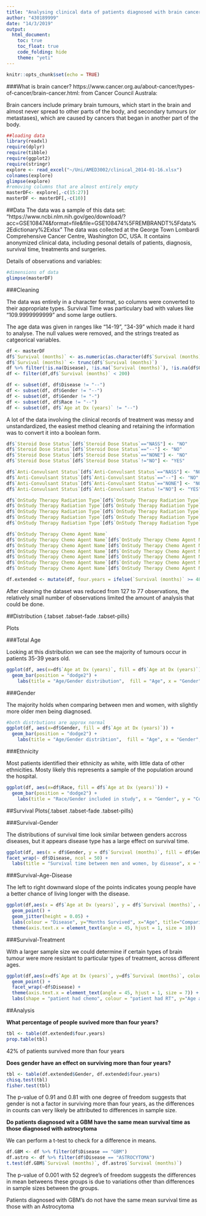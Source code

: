 ---
title: "Analysing clinical data of patients diagnosed with brain cancer - lab report 1"
author: "430189999"
date: "14/3/2019"
output:
  html_document:
    toc: true
    toc_float: true
    code_folding: hide
    theme: "yeti"
---

```{r setup, include=FALSE}
knitr::opts_chunk$set(echo = TRUE)
```
###What is brain cancer?
https://www.cancer.org.au/about-cancer/types-of-cancer/brain-cancer.html:
from Cancer Council Australa:

Brain cancers include primary brain tumours, which start in the brain and almost never spread to other parts of the body, and secondary tumours (or metastases), which are caused by cancers that began in another part of the body.
```{r load_libraries,results="hide",message=FALSE}
##loading data
library(readxl)
require(dplyr)
require(tibble)
require(ggplot2)
require(stringr)
explore <- read_excel("~/Uni/AMED3002/clinical_2014-01-16.xlsx")
colnames(explore)
glimpse(explore)
#removing columns that are almost entirely empty
masterDF<- explore[,-c(15:27)]
masterDF <- masterDF[,-c(10)]
```
##Data
The data was a sample of this data set:
"https://www.ncbi.nlm.nih.gov/geo/download/?acc=GSE108474&format=file&file=GSE108474%5FREMBRANDT%5Fdata%2Edictionary%2Exlsx"
The data was collected at the George Town Lombardi Comprehensive Cancer Centre, Washington DC, USA. It contains anonymized clinical data, including pesonal details of patients, diagnosis, survival time, treatments and surgeries.

Details of observations and variables:
```{r}
#dimensions of data
glimpse(masterDF)
```

###Cleaning

The data was entirely in a character format, so columns were converted to their appropriate types.
Survival Time was particulary bad with values like "109.9999999999" and some large outliers.

The age data was given in ranges like "14-19", "34-39" which made it hard to analyse.
The null values were removed, and the strings treated as catgeorical variables.

```{r clean_data,results="hide",message=FALSE,warning=FALSE}
df <- masterDF
df$`Survival (months)` <- as.numeric(as.character(df$`Survival (months)`))
df$`Survival (months)` <- trunc(df$`Survival (months)`)
df %>% filter(!is.na(Disease), !is.na(`Survival (months)`), !is.na(df$Gender))
df <- filter(df,df$`Survival (months)` < 200)

df <- subset(df, df$Disease != "--")
df <- subset(df, df$Gender != "--")
df <- subset(df, df$Gender != "-")
df <- subset(df, df$Race != "--")
df <- subset(df, df$`Age at Dx (years)` != "--")
```
A lot of the data involving the clinical records of treatment was messy and unstandardized, the easiest method cleaning and retaining the information was to convert it into a boolean form.
```{r,results="hide",message=FALSE}
df$`Steroid Dose Status`[df$`Steroid Dose Status`=="NASS"] <- "NO"
df$`Steroid Dose Status`[df$`Steroid Dose Status`=="--"] <- "NO"
df$`Steroid Dose Status`[df$`Steroid Dose Status`=="NONE"] <- "NO"
df$`Steroid Dose Status`[df$`Steroid Dose Status`!="NO"] <- "YES"

df$`Anti-Convulsant Status`[df$`Anti-Convulsant Status`=="NASS"] <- "NO"
df$`Anti-Convulsant Status`[df$`Anti-Convulsant Status`=="--"] <- "NO"
df$`Anti-Convulsant Status`[df$`Anti-Convulsant Status`=="NONE"] <- "NO"
df$`Anti-Convulsant Status`[df$`Anti-Convulsant Status`!="NO"] <- "YES"

df$`OnStudy Therapy Radiation Type`[df$`OnStudy Therapy Radiation Type`=="NASS"] <- "NO"
df$`OnStudy Therapy Radiation Type`[df$`OnStudy Therapy Radiation Type`=="NONE"] <- "NO"
df$`OnStudy Therapy Radiation Type`[df$`OnStudy Therapy Radiation Type`=="--"] <- "NO"
df$`OnStudy Therapy Radiation Type`[df$`OnStudy Therapy Radiation Type`=="No"] <- "NO"
df$`OnStudy Therapy Radiation Type`[df$`OnStudy Therapy Radiation Type`!="NO"] <- "YES"

df$`OnStudy Therapy Chemo Agent Name`
df$`OnStudy Therapy Chemo Agent Name`[df$`OnStudy Therapy Chemo Agent Name`=="NASS"] <- "NO"
df$`OnStudy Therapy Chemo Agent Name`[df$`OnStudy Therapy Chemo Agent Name`=="--"] <- "NO"
df$`OnStudy Therapy Chemo Agent Name`[df$`OnStudy Therapy Chemo Agent Name`=="NONE(NONE)"] <- "NO"
df$`OnStudy Therapy Chemo Agent Name`[df$`OnStudy Therapy Chemo Agent Name`=="No(No)"] <- "NO"
df$`OnStudy Therapy Chemo Agent Name`[df$`OnStudy Therapy Chemo Agent Name`=="NO(NO)"] <- "NO"
df$`OnStudy Therapy Chemo Agent Name`[df$`OnStudy Therapy Chemo Agent Name`!="NO"] <- "YES"

df.extended <- mutate(df, four.years = ifelse(`Survival (months)` >= 48, "YES","NO"))
```

After cleaning the dataset was reduced from 127 to 77 observations, the relatively small number of observations limited the amount of analysis that could be done.

##Distribution {.tabset .tabset-fade .tabset-pills}

Plots

###Total Age

Looking at this distribution we can see the majority of tumours occur in patients 35-39 years old.

```{r exploration_plotting}
ggplot(df, aes(x=df$`Age at Dx (years)`, fill = df$`Age at Dx (years)`)) +
  geom_bar(position = "dodge2") +
    labs(title = "Age/Gender distribution",  fill = "Age", x = "Gender", y = "Count")
```

###Gender

The majority holds when comparing between men and women, with slightly more older men being diagnosed.

```{r}
#both distrbutions are approx normal
ggplot(df, aes(x=df$Gender, fill = df$`Age at Dx (years)`)) +
  geom_bar(position = "dodge2") +
    labs(title = "Age/Gender distribtion",  fill = "Age", x = "Gender", y = "Count")
```

###Ethnicity

Most patients identified their ethnicity as white, with little data of other ethnicities. Mosty likely this represents a sample of the population around the hospital.

```{r}
ggplot(df, aes(x=df$Race, fill = df$`Age at Dx (years)`)) +
  geom_bar(position = "dodge2") +
    labs(title = "Race/Gender included in study", x = "Gender", y = "Count", fill = "Age")
```

##Survival Plots{.tabset .tabset-fade .tabset-pills}

###Survival-Gender

The distributions of survival time look similar between genders accross diseases, but it appears disease type has a large effect on survival time.

```{r}
ggplot(df, aes(x = df$Gender, y = df$`Survival (months)`, fill = df$Gender)) + geom_boxplot() +
facet_wrap(~ df$Disease, ncol = 50) +
  labs(title = "Survival time between men and women, by disease", x = "Gender", y = "Survival Time")
```

###Survival-Age-Disease

The left to right downward slope of the points indicates young people have a better chance of living longer with the disease.

```{r}
ggplot(df,aes(x = df$`Age at Dx (years)`, y = df$`Survival (months)`, colour = df$Disease)) +
  geom_point() +
  geom_jitter(height = 0.05) +
  labs(colour = "Disease", y="Months Survived", x="Age", title="Comparing Age and Survival by Disease type") +
  theme(axis.text.x = element_text(angle = 45, hjust = 1, size = 10))
```


###Survival-Treatment

With a larger sample size we could determine if certain types of brain tumour were more resistant to particular types of treatment, across different ages.

```{r}
ggplot(df,aes(x=df$`Age at Dx (years)`, y=df$`Survival (months)`, colour = df$`OnStudy Therapy Radiation Type`, shape = df$`OnStudy Therapy Chemo Agent Name`)) +
  geom_point() +
  facet_wrap(~df$Disease) +
  theme(axis.text.x = element_text(angle = 45, hjust = 1, size = 7)) +
  labs(shape = "patient had chemo", colour = "patient had RT", y="Age at diagnosis",x="Months survived" ,title = "Comparing age and survival time by treatment type, between diseases")
```

##Analysis

**What percentage of people suvived more than four years?**
```{r analysis}
tbl <- table(df.extended$four.years)
prop.table(tbl)
```
42% of patients survived more than four years 

**Does gender have an effect on surviving more than four years?**
```{r}
tbl <- table(df.extended$Gender, df.extended$four.years)
chisq.test(tbl)
fisher.test(tbl)
```
The p-value of 0.91 and 0.81 with one degree of freedom suggests that gender is not a factor in surviving more than four years, as the differences in counts can very likely be attributed to differences in sample size.

**Do patients diagnosed wit a GBM have the same mean survival time as those diagnosed with astrocytoma**

We can perform a t-test to check for a difference in means.
```{r}
df.GBM <- df %>% filter(df$Disease == "GBM")
df.astro <- df %>% filter(df$Disease == "ASTROCYTOMA")
t.test(df.GBM$`Survival (months)`, df.astro$`Survival (months)`)
```
The p-value of 0.001 with 52 degree's of freedom suggests the differences in mean betweens these groups is due to variations other than differences in sample sizes between the groups.

Patients diagnosed with GBM's do not have the same mean survival time as those with an Astrocytoma



